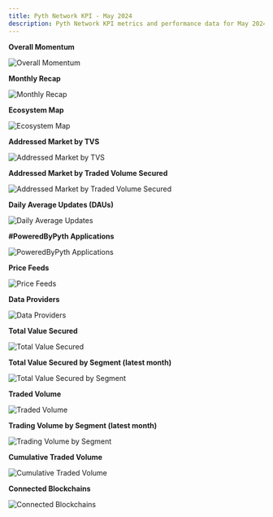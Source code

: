 ```yaml
---
title: Pyth Network KPI - May 2024
description: Pyth Network KPI metrics and performance data for May 2024.
---
```


**Overall Momentum**

![Overall Momentum](/images/kpi/may-24/pyth-momentum-may-24.jpg)

**Monthly Recap**

![Monthly Recap](/images/kpi/may-24/pyth-may-24.jpg)

**Ecosystem Map**

![Ecosystem Map](/images/kpi/may-24/pyth-ecosystem-may-24.jpg)

**Addressed Market by TVS**

![Addressed Market by TVS](/images/kpi/may-24/pyth-tvs-l1-l2-may-24.jpg)

**Addressed Market by Traded Volume Secured**

![Addressed Market by Traded Volume Secured](/images/kpi/may-24/pyth-traded-volume-l1-l2-may-24.jpg)

**Daily Average Updates (DAUs)**

![Daily Average Updates](/images/kpi/may-24/may-24-daily-average-updates.jpg)

**#PoweredByPyth Applications**

![PoweredByPyth Applications](/images/kpi/may-24/may-24-apps-integrations.jpg)

**Price Feeds**

![Price Feeds](/images/kpi/may-24/may-24-price-feeds.jpg)

**Data Providers**

![Data Providers](/images/kpi/may-24/may-24-data-providers.jpg)

**Total Value Secured**

![Total Value Secured](/images/kpi/may-24/may-24-all-chain-tvs.jpg)

**Total Value Secured by Segment (latest month)**

![Total Value Secured by Segment](/images/kpi/may-24/may-24-dapps-tvs.jpg)

**Traded Volume**

![Traded Volume](/images/kpi/may-24/may-24-all-chain-volume.jpg)

**Trading Volume by Segment (latest month)**

![Trading Volume by Segment](/images/kpi/may-24/may-24-trading-volume.jpg)

**Cumulative Traded Volume**

![Cumulative Traded Volume](/images/kpi/may-24/may-24-traded-volume.jpg)

**Connected Blockchains**

![Connected Blockchains](/images/kpi/may-24/may-24-connected-blockchains.jpg)
